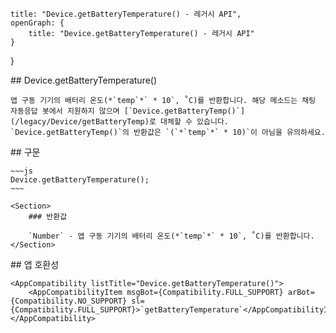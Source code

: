 
    title: "Device.getBatteryTemperature() - 레거시 API",
    openGraph: {
        title: "Device.getBatteryTemperature() - 레거시 API"
    }
}

<Section>
    ## Device.getBatteryTemperature()

    앱 구동 기기의 배터리 온도(*`temp`*` * 10`, ˚C)를 반환합니다. 해당 메소드는 채팅 자동응답 봇에서 지원하지 않으며 [`Device.getBatteryTemp()`](/legacy/Device/getBatteryTemp)로 대체할 수 있습니다. `Device.getBatteryTemp()`의 반환값은 `(`*`temp`*` * 10)`이 아님을 유의하세요.
</Section>
<Section>
    ## 구문

    ~~~js
    Device.getBatteryTemperature();
    ~~~

    <Section>
        ### 반환값

        `Number` - 앱 구동 기기의 배터리 온도(*`temp`*` * 10`, ˚C)를 반환합니다.
    </Section>
</Section>
<Section>
    ## 앱 호환성

    <AppCompatibility listTitle="Device.getBatteryTemperature()">
        <AppCompatibilityItem msgBot={Compatibility.FULL_SUPPORT} arBot={Compatibility.NO_SUPPORT} sl={Compatibility.FULL_SUPPORT}>`getBatteryTemperature`</AppCompatibilityItem>
    </AppCompatibility>
</Section>